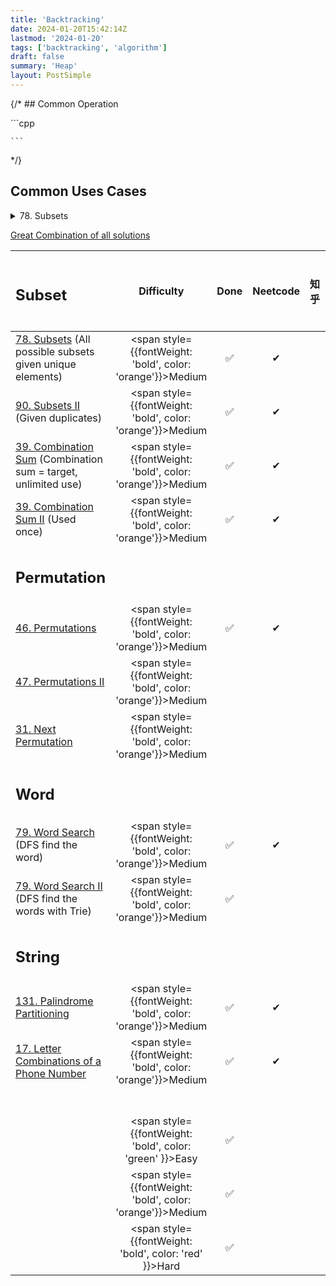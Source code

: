 ```yaml
---
title: 'Backtracking'
date: 2024-01-20T15:42:14Z
lastmod: '2024-01-20'
tags: ['backtracking', 'algorithm']
draft: false
summary: 'Heap'
layout: PostSimple
---
```


{/* ## Common Operation

<div className="flex flex-col lg:flex-row gap-4">
  <div className="lg:w-2/5">
    ```cpp

    ```

  </div>
</div> */}

## Common Uses Cases
<details>
<summary>78. Subsets</summary>
<div className="flex flex-col lg:flex-row gap-4">
  <div className="lg:w-2/5">
      <div>
        Given an integer array nums of unique elements, return all possible subsets.
        
        The solution set must not contain duplicate subsets. Return the solution in any order.
      </div>
      
      <blockquote>
        Example 1:<br />
        Input: nums = [1,2,3]<br />
        Output: [[],[1],[2],[1,2],[3],[1,3],[2,3],[1,2,3]]
      </blockquote>
    </div>
    <div className="lg:w-3/5">
      ```cpp
        class Solution {
        public:
            vector<vector<int>> subsets(vector<int>& nums) {
                vector<vector<int>> result;
                vector<int> cur;
                dfs(nums, 0, cur, result);

                return result;
            }
        private:
            void dfs(vector<int>& nums, int start, vector<int>& cur, vector<vector<int>>& result) {
                result.push_back(cur);
                for (int i = start; i < nums.size(); i++) {
                    cur.push_back(nums[i]);
                    dfs(nums, i + 1, cur, result);
                    cur.pop_back();
                }
            }
        };
        ```
    </div>
  </div>
</details>

[Great Combination of all solutions](https://leetcode.com/problems/combination-sum-ii/solutions/1277764/combination-sum-i-ii-and-iii-subsets-i-and-ii-permutations-i-and-ii-one-stop-c-solutions/)

| <h2>Subset</h2>                                                                                                             |                            Difficulty                             | Done | Neetcode | 知乎 | 代碼隨想錄 |
| :-------------------------------------------------------------------------------------------------------------------------- | :---------------------------------------------------------------: | :--: | :------: | :--: | :--------: |
| [78. Subsets](https://leetcode.com/problems/subsets/) (All possible subsets given unique elements)                          | <span style={{fontWeight: 'bold', color: 'orange'}}>Medium</span> |  ✅  |    ✔    |      |            |
| [90. Subsets II](https://leetcode.com/problems/subsets-ii/) (Given duplicates)                                              | <span style={{fontWeight: 'bold', color: 'orange'}}>Medium</span> |  ✅  |    ✔    |      |            |
| [39. Combination Sum](https://leetcode.com/problems/combination-sum/description/) (Combination sum = target, unlimited use) | <span style={{fontWeight: 'bold', color: 'orange'}}>Medium</span> |  ✅  |    ✔    |      |            |
| [39. Combination Sum II](https://leetcode.com/problems/combination-sum-ii/description/) (Used once)                         | <span style={{fontWeight: 'bold', color: 'orange'}}>Medium</span> |  ✅  |    ✔    |      |            |
| <h2>Permutation</h2>                                                                                                        |                                                                   |      |          |      |            |
| [46. Permutations](https://leetcode.com/problems/permutations/description/)                                                 | <span style={{fontWeight: 'bold', color: 'orange'}}>Medium</span> |  ✅  |    ✔    |      |            |
| [47. Permutations II](https://leetcode.com/problems/permutations-ii/description/)                                           | <span style={{fontWeight: 'bold', color: 'orange'}}>Medium</span> |      |          |      |            |
| [31. Next Permutation](https://leetcode.com/problems/next-permutation/description/)                                         | <span style={{fontWeight: 'bold', color: 'orange'}}>Medium</span> |      |          |      |            |
| <h2>Word </h2>                                                                                                              |                                                                   |      |          |      |            |
| [79. Word Search](https://leetcode.com/problems/word-search/description/) (DFS find the word)                               | <span style={{fontWeight: 'bold', color: 'orange'}}>Medium</span> |  ✅  |    ✔    |      |            |
| [79. Word Search II](https://leetcode.com/problems/word-search-ii/description/) (DFS find the words with Trie)              | <span style={{fontWeight: 'bold', color: 'orange'}}>Medium</span> |  ✅  |          |      |            |
| <h2>String</h2>                                                                                                             |                                                                   |      |          |      |            |
| [131. Palindrome Partitioning](https://leetcode.com/problems/palindrome-partitioning/description/)                          | <span style={{fontWeight: 'bold', color: 'orange'}}>Medium</span> |  ✅  |    ✔    |      |            |
| [17. Letter Combinations of a Phone Number]()                                                                               | <span style={{fontWeight: 'bold', color: 'orange'}}>Medium</span> |  ✅  |    ✔    |      |            |
| <h2></h2>                                                                                                                   |                                                                   |      |          |      |            |
| []()                                                                                                                        |  <span style={{fontWeight: 'bold', color: 'green' }}>Easy</span>  |  ✅  |          |      |            |
| []()                                                                                                                        | <span style={{fontWeight: 'bold', color: 'orange'}}>Medium</span> |  ✅  |          |      |            |
| []()                                                                                                                        |  <span style={{fontWeight: 'bold', color: 'red'   }}>Hard</span>  |  ✅  |          |      |            |
